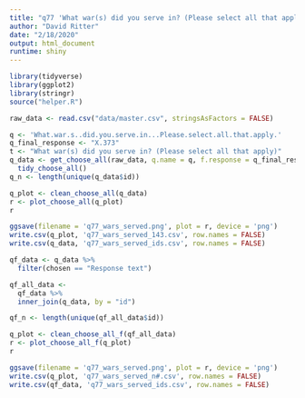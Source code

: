 ```yaml
---
title: "q77 'What war(s) did you serve in? (Please select all that apply)'"
author: "David Ritter"
date: "2/18/2020"
output: html_document
runtime: shiny
---
```


```r
library(tidyverse)
library(ggplot2)
library(stringr)
source("helper.R")
```

```r
raw_data <- read.csv("data/master.csv", stringsAsFactors = FALSE)
```

```r
q <- 'What.war.s..did.you.serve.in...Please.select.all.that.apply.'
q_final_response <- "X.373"
t <- "What war(s) did you serve in? (Please select all that apply)"
q_data <- get_choose_all(raw_data, q.name = q, f.response = q_final_response) %>%
  tidy_choose_all()
q_n <- length(unique(q_data$id))
```

```r
q_plot <- clean_choose_all(q_data)
r <- plot_choose_all(q_plot)
r
```

```r
ggsave(filename = 'q77_wars_served.png', plot = r, device = 'png')
write.csv(q_plot, 'q77_wars_served_143.csv', row.names = FALSE)
write.csv(q_data, 'q77_wars_served_ids.csv', row.names = FALSE)
```

```r
qf_data <- q_data %>%
  filter(chosen == "Response text")
```

```r
qf_all_data <- 
  qf_data %>%
  inner_join(q_data, by = "id")

qf_n <- length(unique(qf_all_data$id))
```

```r
q_plot <- clean_choose_all_f(qf_all_data)
r <- plot_choose_all_f(q_plot)
r
```

```r
ggsave(filename = 'q77_wars_served.png', plot = r, device = 'png')
write.csv(q_plot, 'q77_wars_served_n#.csv', row.names = FALSE)
write.csv(qf_data, 'q77_wars_served_ids.csv', row.names = FALSE)
```



